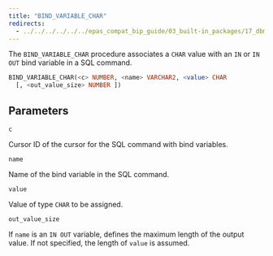 ```yaml
---
title: "BIND_VARIABLE_CHAR"
redirects:
  - ../../../../../../epas_compat_bip_guide/03_built-in_packages/17_dbms_sql/02_bind_variable_char #generated for docs/epas/reorg-role-use-case-mode
---
```


The `BIND_VARIABLE_CHAR` procedure associates a `CHAR` value with an `IN` or `IN OUT` bind variable in a SQL command.

```sql
BIND_VARIABLE_CHAR(<c> NUMBER, <name> VARCHAR2, <value> CHAR
  [, <out_value_size> NUMBER ])
```

## Parameters

`c`

 Cursor ID of the cursor for the SQL command with bind variables.

`name`

 Name of the bind variable in the SQL command.

`value`

 Value of type `CHAR` to be assigned.

`out_value_size`

 If `name` is an `IN OUT` variable, defines the maximum length of the output value. If not specified, the length of `value` is assumed.
